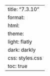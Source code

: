 ---
title: "7.3.10"
format:
    html:
        theme:
            light: flatly
            dark: darkly
        css: styles.css
        toc: true
---